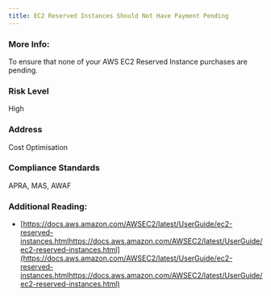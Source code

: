 ```yaml
---
title: EC2 Reserved Instances Should Not Have Payment Pending
---
```


### More Info:

To ensure that none of your AWS EC2 Reserved Instance purchases are pending.

### Risk Level

High

### Address

Cost Optimisation

### Compliance Standards

APRA, MAS, AWAF

### Additional Reading:

- [https://docs.aws.amazon.com/AWSEC2/latest/UserGuide/ec2-reserved-instances.htmlhttps://docs.aws.amazon.com/AWSEC2/latest/UserGuide/ec2-reserved-instances.html](https://docs.aws.amazon.com/AWSEC2/latest/UserGuide/ec2-reserved-instances.htmlhttps://docs.aws.amazon.com/AWSEC2/latest/UserGuide/ec2-reserved-instances.html)

